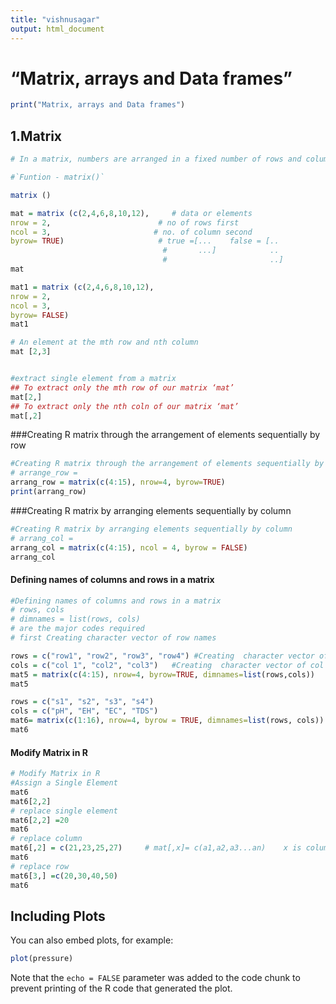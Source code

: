 ```yaml
---
title: "vishnusagar"
output: html_document
---
```

# "Matrix, arrays and Data frames"
```r

print("Matrix, arrays and Data frames")

```

## 1.Matrix


```r
# In a matrix, numbers are arranged in a fixed number of rows and columns and usually, the numbers are the real numbers. *All the data elements must share a common basic type.

#`Funtion - matrix()`

```

```r
matrix ()
```
```r
mat = matrix (c(2,4,6,8,10,12),     # data or elements
nrow = 2,                        # no of rows first
ncol = 3,                       # no. of column second
byrow= TRUE)                     # true =[...    false = [..
                                  #       ...]            ..
                                  #                       ..]
mat

mat1 = matrix (c(2,4,6,8,10,12),
nrow = 2,
ncol = 3, 
byrow= FALSE)
mat1

# An element at the mth row and nth column 
mat [2,3]


#extract single element from a matrix
## To extract only the mth row of our matrix ‘mat’
mat[2,]
## To extract only the nth coln of our matrix ‘mat’
mat[,2]

```
###Creating R matrix through the arrangement of elements sequentially by row
```r
#Creating R matrix through the arrangement of elements sequentially by row
# arrange_row =
arrang_row = matrix(c(4:15), nrow=4, byrow=TRUE)
print(arrang_row) 

```
###Creating R matrix by arranging elements sequentially by column
```r
#Creating R matrix by arranging elements sequentially by column
# arrang_col =
arrang_col = matrix(c(4:15), ncol = 4, byrow = FALSE)
arrang_col

```
#### Defining names of columns and rows in a matrix
```r
#Defining names of columns and rows in a matrix
# rows, cols
# dimnames = list(rows, cols)
# are the major codes required
# first Creating character vector of row names

rows = c("row1", "row2", "row3", "row4") #Creating  character vector of row names
cols = c("col 1", "col2", "col3")   #Creating  character vector of col names
mat5 = matrix(c(4:15), nrow=4, byrow=TRUE, dimnames=list(rows,cols))
mat5

rows = c("s1", "s2", "s3", "s4")
cols = c("pH", "EH", "EC", "TDS")
mat6= matrix(c(1:16), nrow=4, byrow = TRUE, dimnames=list(rows, cols))
mat6
```
#### Modify Matrix in R
```r
# Modify Matrix in R
#Assign a Single Element
mat6
mat6[2,2]
# replace single element 
mat6[2,2] =20
mat6
# replace column
mat6[,2] = c(21,23,25,27)     # mat[,x]= c(a1,a2,a3...an)    x is column no, c() is replacemnt
mat6
# replace row
mat6[3,] =c(20,30,40,50)
mat6


```

## Including Plots

You can also embed plots, for example:

```r
plot(pressure)
```

Note that the `echo = FALSE` parameter was added to the code chunk to prevent printing of the R code that generated the plot.
